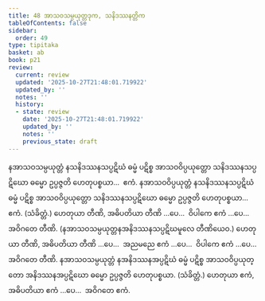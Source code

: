 ```yaml
---
title: 48 အာသဝသမ္ပယုတ္တဒုက, သနိဒဿနတ္တိက
tableOfContents: false
sidebar:
  order: 49
type: tipitaka
basket: ab
book: p21
review:
  current: review
  updated: '2025-10-27T21:48:01.719922'
  updated_by: ''
  notes: ''
  history:
  - state: review
    date: '2025-10-27T21:48:01.719922'
    updated_by: ''
    notes: ''
    previous_state: draft
---
```



<ReviewStatus review={frontmatter.review} showDetails={true} />

<HypothesisAnnotation frontmatter={frontmatter} />

<DynamicBreadcrumb />

<Division number="96" book="p21" e="ch" v="40" p="369">

<Paragraph number="253" book="p21">
နအာသဝသမ္ပယုတ္တံ နသနိဒဿနသပ္ပဋိဃံ ဓမ္မံ ပဋိစ္စ အာသဝဝိပ္ပယုတ္တော သနိဒဿနသပ္ပဋိဃော ဓမ္မော ဥပ္ပဇ္ဇတိ ဟေတုပစ္စယာ…  ဧကံ.
</Paragraph>

<Paragraph number="254" book="p21">
နအာသဝဝိပ္ပယုတ္တံ နသနိဒဿနသပ္ပဋိဃံ ဓမ္မံ ပဋိစ္စ အာသဝဝိပ္ပယုတ္တော သနိဒဿနသပ္ပဋိဃော ဓမ္မော ဥပ္ပဇ္ဇတိ ဟေတုပစ္စယာ…  ဧကံ. (သံခိတ္တံ.) ဟေတုယာ တီဏိ, အဓိပတိယာ တီဏိ …ပေ…  ဝိပါကေ ဧကံ …ပေ…  အဝိဂတေ တီဏိ.
</Paragraph>

<Paragraph number="255" book="p21">
(နအာသဝသမ္ပယုတ္တနအနိဒဿနသပ္ပဋိဃမူလေ တီဏိယေဝ.) ဟေတုယာ တီဏိ, အဓိပတိယာ တီဏိ …ပေ…  အညမညေ ဧကံ …ပေ…  ဝိပါကေ ဧကံ …ပေ…  အဝိဂတေ တီဏိ.
</Paragraph>

<Paragraph number="256" book="p21">
နအာသဝသမ္ပယုတ္တံ နအနိဒဿနအပ္ပဋိဃံ ဓမ္မံ ပဋိစ္စ အာသဝဝိပ္ပယုတ္တော အနိဒဿနအပ္ပဋိဃော ဓမ္မော ဥပ္ပဇ္ဇတိ ဟေတုပစ္စယာ. (သံခိတ္တံ.) ဟေတုယာ ဧကံ, အဓိပတိယာ ဧကံ …ပေ…  အဝိဂတေ ဧကံ.
</Paragraph>
</Division>